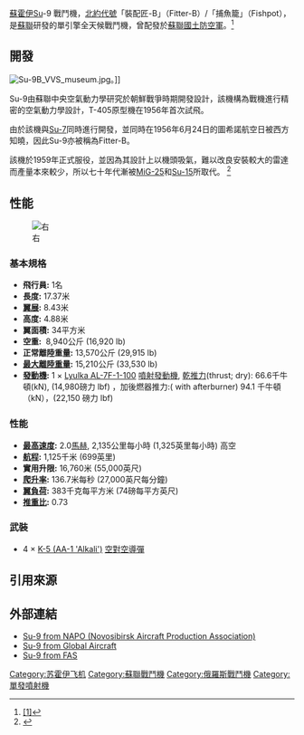{{expand|time=2017-01-13T15:00:57+00:00}}
{{refimprove|time=2017-01-13T15:00:57+00:00}}

{{軍用飛機
|名稱= Su-9<br />Су-9<br /><small>[[北約代號|北約代號]]: 「裝配匠-B」（Fitter-B）/<br/>「捕魚籠」（Fishpot）</small>
|圖片= [[File:Su-9.jpg|300px]]
|照片說明= 攝於1982年，三架Su-9 戰鬥機。
|圖片2=<!--预留三视图-->
|照片說明2=
|類型= [[攔截機|攔截機]]<br/>[[戰鬥機|戰鬥機]]
|用戶= {{USSR}}<br/>{{flagicon|USSR}} [[蘇聯防空軍|蘇聯防空軍]]
|設計= [[苏霍伊航空集团|蘇霍伊設計局]]
|生產= [[阿穆爾河畔共青城加加林飛機製造廠|阿穆爾河畔共青城加加林飛機製造廠]]
|首飛= 1956年6月24日
|服役= 1959年
|退役= 1970年代
|狀況= 退役
|產量= 1150架
|單位價格 =
|衍生自 = [[蘇-7戰鬥轟炸機|蘇-7戰鬥轟炸機]] - 裝配匠-A
|衍生= [[Su-11|蘇-11戰鬥機]] - 捕魚籠-C<br/>[[蘇-17攻擊機|蘇-17/20/22 攻擊機]] - 裝配匠

|長度= 16.80米（55[[英呎|英呎]]1[[英吋|英吋]]）
|翼展= 9.31米（30英呎7英吋）
|高度= 4.99米（16英呎4英吋）
|翼面積= 34.00米<sup>2</sup>（平方米）（366.00呎<sup>2</sup>（平方呎））
|空重= 8,940[[公斤|公斤]]（19,710[[磅|磅]]）
|正常起飛重量= 13,570公斤（29,915磅）
|最大起飛重量= 15,210公斤（33,530磅）
|發動機= 1具[[土星科研生產聯合體|留里卡设计局]] [[AL-7發動機|AL-7F-1渦輪噴射發動機]]
|推力= 單台最大軍用推力 66.6[[千牛|千牛]]（14,980[[磅力|磅力]]）<br />單台最大後然推力 94.1[[千牛|千牛]]（22,150[[磅力|磅力]]）
|燃油量=

|最大速度= 高空: 2,150km/hr（1.74馬赫）<br />海平面: 1,150km/hr（0.94馬赫）
|巡航速度= 
|爬升率= 海平面爬升率：160米/秒（31,500呎/分鐘）
|實用升限= 17,600米（57,740呎）
|最大升限= 
|最大航程= 4000公里
|翼負荷= 434.8公斤/米<sup>2</sup>（公斤每平方米）
|推重比= 0.71
|作戰半徑= 1,650公里
|最大過載=
|滑跑距離= 
|機槍=
|機炮= 
|火箭= UB-16-57U[[火箭彈發射器|火箭巢]]發射[[S-5航空火箭彈|S-5航空火箭彈]]
|飛彈= '''[[空對空導彈|空對空導彈]]''':<br />[[霹雳-1导弹|K-5/K-5M短程空對空導彈]]<br />[[AA-2飛彈|K-13M短程空對空導彈]]
|炸彈= 
|雷達=
|其他=
}}

{{About|超音速戰鬥機Su-9「捕魚籠」|1946年的早期噴射戰鬥機Su-9|蘇-9（1946）}}[[苏霍伊航空集团|蘇霍伊]]Su-9 戰鬥機，[[北約代號|北約代號]]「裝配匠-B」（Fitter-B）/「捕魚籠」（Fishpot），是[[苏联|蘇聯]]研發的單引擎全天候戰鬥機，曾配發於[[蘇聯國土防空軍|蘇聯國土防空軍]]。<ref>[http://www.flightglobal.com/airspace/forums/f-4-a-phantom-16-world-records-9328.aspx {{Wayback|url=http://www.flightglobal.com/airspace/forums/f-4-a-phantom-16-world-records-9328.aspx |date=20130823005450 }} <nowiki>[1]</nowiki>]</ref>

== 開發 ==
[[File:Su-9B_VVS_museum.jpg|left]]。]]

Su-9由蘇聯中央空氣動力學研究於朝鮮戰爭時期開發設計，該機構為戰機進行精密的空氣動力學設計，T-405原型機在1956年首次試飛。

由於該機與[[蘇-7|Su-7]]同時進行開發，並同時在1956年6月24日的圖希諾航空日被西方知曉，因此Su-9亦被稱為Fitter-B。

該機於1959年正式服役，並因為其設計上以機頭吸氣，難以改良安裝較大的雷達而產量本來較少，所以七十年代漸被[[MiG-25|MiG-25]]和[[Su-15|Su-15]]所取代。
<ref>{{Cite web|url=http://www.airwar.ru/enc/fighter/su9.html|title=Сухой Су-9|accessdate=2017-04-15|author=|date=|work=www.airwar.ru|publisher=|language=ru|archive-date=2017-04-26|archive-url=https://web.archive.org/web/20170426233718/http://www.airwar.ru/enc/fighter/su9.html|dead-url=no}}</ref>

== 性能 ==
[[File:Sukhoi_Su-9.svg|右]]

=== 基本規格 ===
* '''飛行員:''' 1名
* '''長度:''' 17.37米
* '''[[翼展|翼展]]:''' 8.43米
* '''高度:''' 4.88米
* '''翼面積:''' 34平方米
* '''空重:'''  8,940公斤 (16,920 lb)
* '''正常離陸重量:''' 13,570公斤 (29,915 lb)
* '''[[最大起飞重量|最大離陸重量]]:''' 15,210公斤 (33,530 lb)
* '''[[發動機|發動機]]:''' 1 × [[Lyulka_AL-7F-1-100|Lyulka AL-7F-1-100]] [[喷气发动机|噴射發動機]], [[乾推力|乾推力]](thrust; dry): 66.6千牛頓(kN), (14,980磅力 lbf) ，加後燃器推力:( with afterburner) 94.1 千牛頓（kΝ），(22,150 磅力 lbf)

=== 性能 ===
* '''[[最大速度|最高速度]]:''' 2.0[[马赫|馬赫]], 2,135公里每小時 (1,325英里每小時) 高空
* '''[[航程_(航空)|航程]]:''' 1,125千米 (699英里)
* '''實用升限:''' 16,760米 (55,000英尺)
* '''[[爬升率|爬升率]]:''' 136.7米每秒 (27,000英尺每分鐘)
* '''[[翼面負載|翼負荷]]:''' 383千克每平方米 (74磅每平方英尺)
* '''[[推力重量比|推重比]]:''' 0.73

=== 武裝 ===
* 4 × [[霹靂-1導彈|K-5 (AA-1 'Alkali')]] [[空对空导弹|空對空導彈]]

== 引用來源 ==
<references />

== 外部連結 ==
* [https://web.archive.org/web/20060720153511/http://napo.ru/eng/?id=26 Su-9 from NAPO (Novosibirsk Aircraft Production Association)]
* [http://www.globalaircraft.org/planes/su-9_fishpot.pl Su-9 from Global Aircraft]{{Wayback|url=http://www.globalaircraft.org/planes/su-9_fishpot.pl |date=20170116154547 }}
* [http://www.fas.org/nuke/guide/russia/airdef/su-9.htm Su-9 from FAS]{{Wayback|url=http://www.fas.org/nuke/guide/russia/airdef/su-9.htm |date=20160918085222 }}

{{Sukhoi aircraft}}
[[Category:苏霍伊飞机|Category:苏霍伊飞机]]
[[Category:蘇聯戰鬥機|Category:蘇聯戰鬥機]]
[[Category:俄羅斯戰鬥機|Category:俄羅斯戰鬥機]]
[[Category:單發噴射機|Category:單發噴射機]]